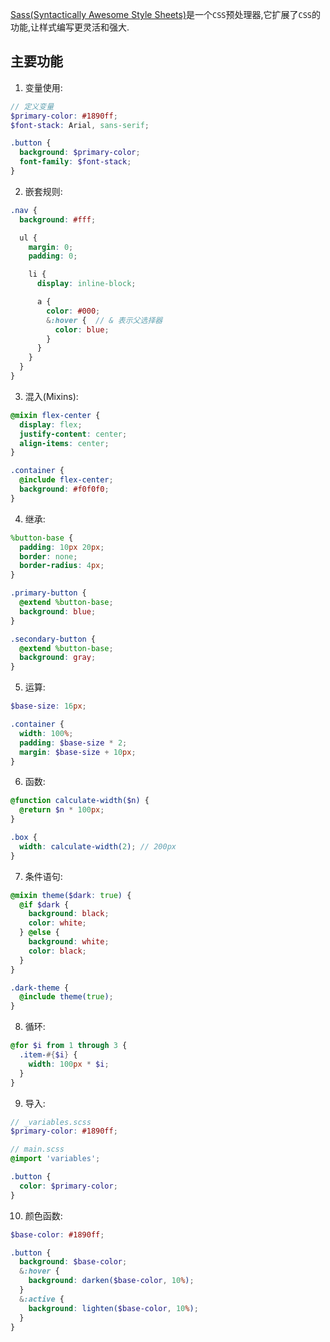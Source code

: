 [Sass(Syntactically Awesome Style Sheets)](https://www.sass.hk/)是一个`CSS`预处理器,它扩展了`CSS`的功能,让样式编写更灵活和强大.

## 主要功能

1. 变量使用:
```scss
// 定义变量
$primary-color: #1890ff;
$font-stack: Arial, sans-serif;

.button {
  background: $primary-color;
  font-family: $font-stack;
}
```

2. 嵌套规则:
```scss
.nav {
  background: #fff;

  ul {
    margin: 0;
    padding: 0;

    li {
      display: inline-block;

      a {
        color: #000;
        &:hover {  // & 表示父选择器
          color: blue;
        }
      }
    }
  }
}
```

3. 混入(Mixins):
```scss
@mixin flex-center {
  display: flex;
  justify-content: center;
  align-items: center;
}

.container {
  @include flex-center;
  background: #f0f0f0;
}
```

4. 继承:
```scss
%button-base {
  padding: 10px 20px;
  border: none;
  border-radius: 4px;
}

.primary-button {
  @extend %button-base;
  background: blue;
}

.secondary-button {
  @extend %button-base;
  background: gray;
}
```

5. 运算:
```scss
$base-size: 16px;

.container {
  width: 100%;
  padding: $base-size * 2;
  margin: $base-size + 10px;
}
```

6. 函数:
```scss
@function calculate-width($n) {
  @return $n * 100px;
}

.box {
  width: calculate-width(2); // 200px
}
```

7. 条件语句:
```scss
@mixin theme($dark: true) {
  @if $dark {
    background: black;
    color: white;
  } @else {
    background: white;
    color: black;
  }
}

.dark-theme {
  @include theme(true);
}
```

8. 循环:
```scss
@for $i from 1 through 3 {
  .item-#{$i} {
    width: 100px * $i;
  }
}
```

9. 导入:
```scss
// _variables.scss
$primary-color: #1890ff;

// main.scss
@import 'variables';

.button {
  color: $primary-color;
}
```

10. 颜色函数:
```scss
$base-color: #1890ff;

.button {
  background: $base-color;
  &:hover {
    background: darken($base-color, 10%);
  }
  &:active {
    background: lighten($base-color, 10%);
  }
}
```
